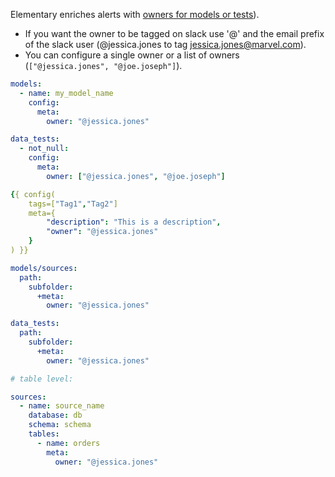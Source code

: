 Elementary enriches alerts with [owners for models or tests](https://docs.getdbt.com/reference/resource-configs/meta#designate-a-model-owner)).

- If you want the owner to be tagged on slack use '@' and the email prefix of the slack user (@jessica.jones to tag jessica.jones@marvel.com).
- You can configure a single owner or a list of owners (`["@jessica.jones", "@joe.joseph"]`).

<CodeGroup>

```yml model
models:
  - name: my_model_name
    config:
      meta:
        owner: "@jessica.jones"
```

```yml test
data_tests:
  - not_null:
    config:
      meta:
        owner: ["@jessica.jones", "@joe.joseph"]
```

```yml test/model config block
{{ config(
    tags=["Tag1","Tag2"]
    meta={
        "description": "This is a description",
        "owner": "@jessica.jones"
    }
) }}
```

```yml dbt_project.yml
models/sources:
  path:
    subfolder:
      +meta:
        owner: "@jessica.jones"

data_tests:
  path:
    subfolder:
      +meta:
        owner: "@jessica.jones"

# table level:

sources:
  - name: source_name
    database: db
    schema: schema
    tables:
      - name: orders
        meta:
          owner: "@jessica.jones"


```

</CodeGroup>